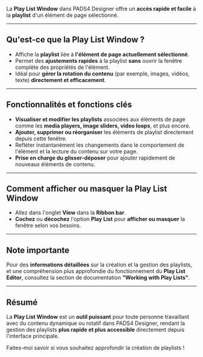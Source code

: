 La **Play List Window** dans PADS4 Designer offre un **accès rapide et facile** à la **playlist** d'un élément de page sélectionné.

***

## **Qu'est-ce que la Play List Window ?**

* Affiche la **playlist** liée à **l'élément de page actuellement sélectionné**.
* Permet des **ajustements rapides** à la playlist **sans** ouvrir la fenêtre complète des propriétés de l'élément.
* Idéal pour **gérer la rotation du contenu** (par exemple, images, vidéos, texte) **directement et efficacement**.

***

## **Fonctionnalités et fonctions clés**

* **Visualiser et modifier les playlists** associées aux éléments de page comme les **media players, image sliders, video loops**, et plus encore.
* **Ajouter, supprimer ou réorganiser** les éléments de playlist directement depuis cette fenêtre.
* Refléter instantanément les changements dans le comportement de l'élément et la lecture du contenu sur votre page.
* **Prise en charge du glisser-déposer** pour ajouter rapidement de nouveaux éléments de contenu.

***

## **Comment afficher ou masquer la Play List Window**

* Allez dans l'onglet **View** dans la **Ribbon bar**.
* **Cochez** ou **décochez** l'option **Play List** pour **afficher ou masquer** la fenêtre selon vos besoins.

***

## **Note importante**

Pour des **informations détaillées** sur la création et la gestion des playlists, et une compréhension plus approfondie du fonctionnement du **Play List Editor**, consultez la section de documentation **"Working with Play Lists"**.

***

## **Résumé**

La **Play List Window** est un **outil puissant** pour toute personne travaillant avec du contenu dynamique ou rotatif dans PADS4 Designer, rendant la gestion des playlists **plus rapide et plus accessible** directement depuis l'interface principale.

Faites-moi savoir si vous souhaitez approfondir la création de playlists !
